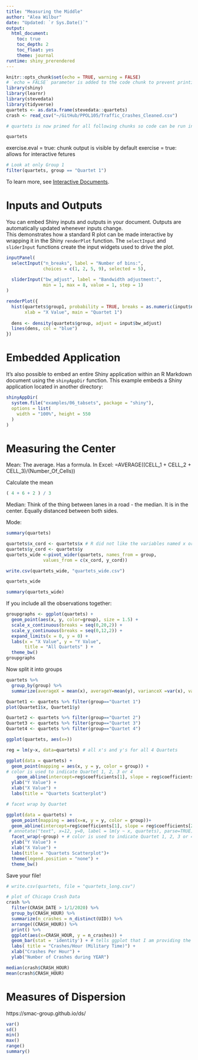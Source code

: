 ```yaml
---
title: "Measuring the Middle"
author: "Alea Wilbur"
date: "Updated: `r Sys.Date()`"
output: 
  html_document: 
    toc: true
    toc_depth: 2
    toc_float: yes
    theme: journal
runtime: shiny_prerendered
---
```


```r
knitr::opts_chunk$set(echo = TRUE, warning = FALSE)
# `echo = FALSE` parameter is added to the code chunk to prevent printing of the R code in the output file.
library(shiny)
library(learnr)
library(stevedata)
library(tidyverse)
quartets <- as.data.frame(stevedata::quartets)
crash <- read_csv("~/GitHub/PPOL105/Traffic_Crashes_Cleaned.csv")

# quartets is now primed for all following chunks so code can be run in any order
```

```r
quartets
```

exercise.eval = true: chunk output is visible by default
exercise = true: allows for interactive fetures
```r
# Look at only Group 1
filter(quartets, group == "Quartet 1")
```

To learn more, see [Interactive Documents](http://rmarkdown.rstudio.com/authoring_shiny.html).

# Inputs and Outputs

You can embed Shiny inputs and outputs in your document. Outputs are automatically updated whenever inputs change.  
This demonstrates how a standard R plot can be made interactive by wrapping it in the Shiny `renderPlot` function. The `selectInput` and `sliderInput` functions create the input widgets used to drive the plot.

```r
inputPanel(
  selectInput("n_breaks", label = "Number of bins:",
              choices = c(1, 2, 5, 9), selected = 5),
  
  sliderInput("bw_adjust", label = "Bandwidth adjustment:",
              min = 1, max = 8, value = 1, step = 1)
)

renderPlot({
  hist(quartets$group1, probability = TRUE, breaks = as.numeric(input$n_breaks),
       xlab = "X Value", main = "Quartet 1")
  
  dens <- density(quartets$group, adjust = input$bw_adjust)
  lines(dens, col = "blue")
})
```

# Embedded Application

It's also possible to embed an entire Shiny application within an R Markdown document using the `shinyAppDir` function. This example embeds a Shiny application located in another directory:

```r
shinyAppDir(
  system.file("examples/06_tabsets", package = "shiny"),
  options = list(
    width = "100%", height = 550
  )
)
```

# Measuring the Center

Mean:
The average. Has a formula.
In Excel: =AVERAGE((CELL_1 + CELL_2 + CELL_3)/(Number_Of_Cells))

Calculate the mean
```r
( 4 + 6 + 2 ) / 3
```


Median: 
Think of the thing between lanes in a road - the median. It is in the center. Equally distanced between both sides. 

Mode:




```r
summary(quartets)
```

```r
quartets$x_cord <- quartets$x # R did not like the variables named x or y since those are also used in command. Renamed variables to avoid issues.
quartets$y_cord <- quartets$y
quartets_wide <-pivot_wider(quartets, names_from = group,
              values_from = c(x_cord, y_cord)) 

write.csv(quartets_wide, "quartets_wide.csv")

quartets_wide
```
```r
summary(quartets_wide)
```

If you include all the observations together:
```r
groupgraphs <- ggplot(quartets) +
  geom_point(aes(x, y, color=group), size = 1.5) +
  scale_x_continuous(breaks = seq(0,20,2)) +
  scale_y_continuous(breaks = seq(0,12,2)) +
  expand_limits(x = 0, y = 0) +
  labs(x = "X Value", y = "Y Value",
       title = "All Quartets" ) +
  theme_bw()
groupgraphs
```


Now split it into groups

```r
quartets %>% 
  group_by(group) %>% 
  summarize(averageX = mean(x), averageY=mean(y), varianceX =var(x), varianceY=var(y), medianX = median(x), medianY = median(y))
```

```r
Quartet1 <- quartets %>% filter(group=="Quartet 1")
plot(Quartet1$x, Quartet1$y)
```

```r
Quartet2 <- quartets %>% filter(group=="Quartet 2")
Quartet3 <- quartets %>% filter(group=="Quartet 3")
Quartet4 <- quartets %>% filter(group=="Quartet 4")
```

```r
ggplot(quartets, aes(x=))
```

```r
reg = lm(y~x, data=quartets) # all x's and y's for all 4 Quartets

ggplot(data = quartets) + 
  geom_point(mapping = aes(x, y = y, color = group)) +
# color is used to indicate Quartet 1, 2, 3 or 4
    geom_abline(intercept=reg$coefficients[1], slope = reg$coefficients[2]) + 
  ylab("Y Value") +
  xlab("X Value") + 
  labs(title = "Quartets Scatterplot")
```


```r
# facet wrap by Quartet

ggplot(data = quartets) + 
  geom_point(mapping = aes(x=x, y = y, color = group))+
  geom_abline(intercept=reg$coefficients[1], slope = reg$coefficients[2]) + 
 # annotate("text", x=12, y=0, label = lm(y ~ x, quartets), parse=TRUE)  + # doesn't work
  facet_wrap(~group) + # color is used to indicate Quartet 1, 2, 3 or 4
  ylab("Y Value") +
  xlab("X Value") + 
  labs(title = "Quartets Scatterplot")+
  theme(legend.position = "none") + 
  theme_bw()
```

Save your file!
```r
# write.csv(quartets, file = "quartets_long.csv")
```

```r
# plot of Chicago Crash Data
crash %>%
  filter(CRASH_DATE > 1/1/2020) %>%
  group_by(CRASH_HOUR) %>%
  summarize(n_crashes = n_distinct(UID)) %>%
  arrange((CRASH_HOUR)) %>%
  print() %>%
  ggplot(aes(x=CRASH_HOUR, y = n_crashes)) +
  geom_bar(stat = 'identity') + # tells ggplot that I am providing the y-value instead of counting the aggregate number of rows for each x value which is the default
  labs( title = "Crashes/Hour (Military Time)") + 
  xlab("Crashes Per Hour") +
  ylab("Number of Crashes during YEAR")
```
```r
median(crash$CRASH_HOUR) 
mean(crash$CRASH_HOUR)
```

# Measures of Dispersion

https://smac-group.github.io/ds/
```r
var()
sd()
min()
max()
range()
summary()

```

